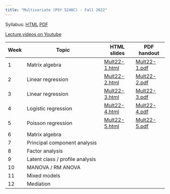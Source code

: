 ```yaml
---
title: "Multivariate (PSY 5246C) - Fall 2022"
---
```


Syllabus: [HTML](files/Multivariate syllabus Fall 2022.html) [PDF](files/Multivariate-syllabus-Fall-2022.pdf)

[Lecture videos on Youtube](https://www.youtube.com/playlist?list=PLKrGRYggZL-Ep68y7UMzHwSEHoXlszMyI)

| Week | Topic                           | HTML slides | PDF handout |
|------|---------------------------------|-------------|-------------|
| 1    | Matrix algebra                  | [Mult22-1.html](files/Mult22-1.html) | [Mult22-1.pdf](files/Mult22-1.pdf) |
| 2    | Linear regression               | [Mult22-2.html](files/Mult22-2.html) | [Mult22-2.pdf](files/Mult22-2.pdf) |
| 3    | Linear regression               | [Mult22-3.html](files/Mult22-3.html) | [Mult22-3.pdf](files/Mult22-3.pdf) |
| 4    | Logistic regression             | [Mult22-4.html](files/Mult22-4.html) | [Mult22-4.pdf](files/Mult22-4.pdf) |
| 5    | Poisson regression              | [Mult22-5.html](files/Mult22-5.html) | [Mult22-5.pdf](files/Mult22-5.pdf) |
| 6    | Matrix algebra                  |             |             |
| 7    | Principal component analysis    |             |             |
| 8    | Factor analysis                 |             |             |
| 9    | Latent class / profile analysis |             |             |
| 10   | MANOVA / RM ANOVA               |             |             |
| 11   | Mixed models                    |             |             |
| 12   | Mediation                       |             |             |
